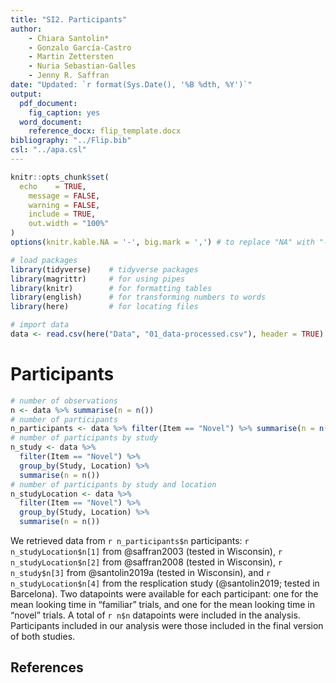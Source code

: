 ```yaml
---
title: "SI2. Participants"
author:
    - Chiara Santolin*
    - Gonzalo García-Castro
    - Martin Zettersten
    - Nuria Sebastian-Galles
    - Jenny R. Saffran
date: "Updated: `r format(Sys.Date(), '%B %dth, %Y')`"
output:
  pdf_document:
    fig_caption: yes
  word_document:
    reference_docx: flip_template.docx
bibliography: "../Flip.bib"
csl: "../apa.csl"
---
```


```r

knitr::opts_chunk$set(
  echo    = TRUE,
	message = FALSE,
	warning = FALSE,
	include = TRUE,
	out.width = "100%"
)
options(knitr.kable.NA = '-', big.mark = ',') # to replace "NA" with "-" in knitr::kable

```

```r

# load packages
library(tidyverse)    # tidyverse packages
library(magrittr)     # for using pipes
library(knitr)        # for formatting tables
library(english)      # for transforming numbers to words
library(here)         # for locating files

# import data
data <- read.csv(here("Data", "01_data-processed.csv"), header = TRUE)

```

# Participants

```r

# number of observations
n <- data %>% summarise(n = n())                                  
# number of participants
n_participants <- data %>% filter(Item == "Novel") %>% summarise(n = n()) 
# number of participants by study
n_study <- data %>%                                                           
  filter(Item == "Novel") %>%
  group_by(Study, Location) %>%
  summarise(n = n())
# number of participants by study and location
n_studyLocation <- data %>%
  filter(Item == "Novel") %>%
  group_by(Study, Location) %>%
  summarise(n = n())

```

We retrieved data from `r n_participants$n` participants: `r n_studyLocation$n[1]` from @saffran2003 (tested in Wisconsin), `r n_studyLocation$n[2]` from @saffran2008 (tested in Wisconsin), `r n_study$n[3]` from @santolin2019a (tested in Wisconsin), and `r n_studyLocation$n[4]` from the resplication study (@santolin2019; tested in Barcelona). Two datapoints were available for each participant: one for the mean looking time in "familiar" trials, and one for the mean looking time in "novel" trials. A total of `r n$n` datapoints were included in the analysis. Participants included in our analysis were those included in the final version of both studies.

## References

\setlength{\parindent}{-0.2in}
\setlength{\leftskip}{0.2in}
\setlength{\parskip}{8pt}
\noindent